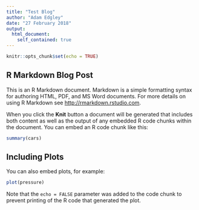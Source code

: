 ```yaml
---
title: "Test Blog"
author: "Adam Edgley"
date: "27 February 2018"
output: 
  html_document:
    self_contained: true
---
```


```r
knitr::opts_chunk$set(echo = TRUE)
```

## R Markdown Blog Post

This is an R Markdown document. Markdown is a simple formatting syntax for authoring HTML, PDF, and MS Word documents. For more details on using R Markdown see <http://rmarkdown.rstudio.com>.

When you click the **Knit** button a document will be generated that includes both content as well as the output of any embedded R code chunks within the document. You can embed an R code chunk like this:

```r
summary(cars)
```

## Including Plots

You can also embed plots, for example:

```r
plot(pressure)
```

Note that the `echo = FALSE` parameter was added to the code chunk to prevent printing of the R code that generated the plot.
